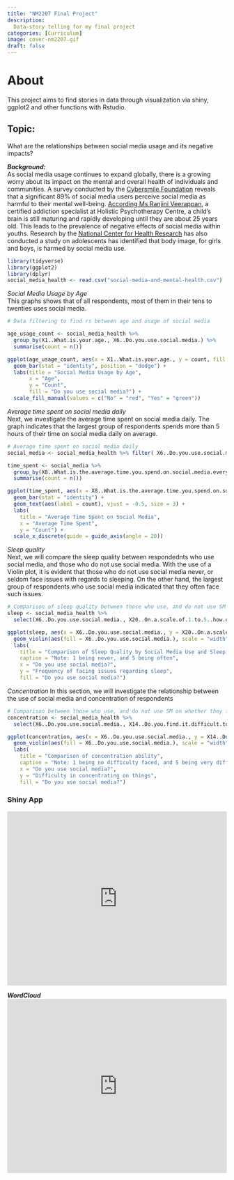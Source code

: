 ```yaml
---
title: "NM2207 Final Project"
description: 
  Data-story telling for my final project
categories: [Curriculum]
image: cover-nm2207.gif
draft: false
---
```


# About

This project aims to find stories in data through visualization via shiny, ggplot2 and other functions with Rstudio.

## Topic:

What are the relationships between social media usage and its negative impacts?

***Background:***\
As social media usage continues to expand globally, there is a growing worry about its impact on the mental and overall health of individuals and communities. A survey conducted by the [Cybersmile Foundation](https://www.marketingtechnews.net/news/2022/jun/22/89-of-people-feel-social-media-negatively-affects-their-mental-health/) reveals that a significant 89% of social media users perceive social media as harmful to their mental well-being. [According Ms Ranjini Veerappan](https://www.channelnewsasia.com/singapore/big-read-teenagers-social-media-addiction-cost-mental-health-3647121), a certified addiction specialist at Holistic Psychotherapy Centre, a child's brain is still maturing and rapidly developing until they are about 25 years old. This leads to the prevalence of negative effects of social media within youths. Research by the [National Center for Health Research](https://www.center4research.org/social-media-affects-mental-health/) has also conducted a study on adolescents has identified that body image, for girls and boys, is harmed by social media use.

```r
library(tidyverse)
library(ggplot2)
library(dplyr)
social_media_health <- read.csv("social-media-and-mental-health.csv")

```

*Social Media Usage by Age*\
This graphs shows that of all respondents, most of them in their tens to twenties uses social media.

```r
# Data filtering to find rs between age and usage of social media

age_usage_count <- social_media_health %>%
  group_by(X1..What.is.your.age., X6..Do.you.use.social.media.) %>%
  summarise(count = n())

ggplot(age_usage_count, aes(x = X1..What.is.your.age., y = count, fill = factor(X6..Do.you.use.social.media.))) +
  geom_bar(stat = "identity", position = "dodge") +
  labs(title = "Social Media Usage by Age",
       x = "Age",
       y = "Count",
       fill = "Do you use social media?") +
  scale_fill_manual(values = c("No" = "red", "Yes" = "green")) 

```

*Average time spent on social media daily*\
Next, we investigate the average time spent on social media daily. The graph indicates that the largest group of respondents spends more than 5 hours of their time on social media daily on average.

```r
# Average time spent on social media daily
social_media <- social_media_health %>% filter( X6..Do.you.use.social.media. == "Yes")

time_spent <- social_media %>% 
  group_by(X8..What.is.the.average.time.you.spend.on.social.media.every.day.) %>%
  summarise(count = n())

ggplot(time_spent, aes(x = X8..What.is.the.average.time.you.spend.on.social.media.every.day., y = count)) +
  geom_bar(stat = "identity") +
  geom_text(aes(label = count), vjust = -0.5, size = 3) +
  labs(
    title = "Average Time Spent on Social Media",
    x = "Average Time Spent",
    y = "Count") + 
  scale_x_discrete(guide = guide_axis(angle = 20))

```

*Sleep quality*\
Next, we will compare the sleep quality between respondednts who use social media, and those who do not use social media. With the use of a Violin plot, it is evident that those who do not use social media never, or seldom face issues with regards to sleeping. On the other hand, the largest group of respondents who use social media indicated that they often face such issues.

```r
# Comparison of sleep quality between those who use, and do not use SM 
sleep <- social_media_health %>% 
  select(X6..Do.you.use.social.media., X20..On.a.scale.of.1.to.5..how.often.do.you.face.issues.regarding.sleep.)

ggplot(sleep, aes(x = X6..Do.you.use.social.media., y = X20..On.a.scale.of.1.to.5..how.often.do.you.face.issues.regarding.sleep.)) +
  geom_violin(aes(fill = X6..Do.you.use.social.media.), scale = "width") +
  labs(
    title = "Comparison of Sleep Quality by Social Media Use and Sleep Issues",
    caption = "Note: 1 being never, and 5 being often",
    x = "Do you use social media?",
    y = "Frequency of facing issues regarding sleep",
    fill = "Do you use social media?")

```

*Concentration*
In this section, we will investigate the relationship between the use of social media and concentration of respondents
```r
# Comparison between those who use, and do not use SM on whether they find it difficult to concentrate on things 
concentration <- social_media_health %>% 
  select(X6..Do.you.use.social.media., X14..Do.you.find.it.difficult.to.concentrate.on.things.)

ggplot(concentration, aes(x = X6..Do.you.use.social.media., y = X14..Do.you.find.it.difficult.to.concentrate.on.things.)) +
  geom_violin(aes(fill = X6..Do.you.use.social.media.), scale = "width") +
  labs(
    title = "Comparison of concentration ability",
    caption = "Note: 1 being no difficulty faced, and 5 being very difficult",
    x = "Do you use social media?",
    y = "Difficulty in concentrating on things",
    fill = "Do you use social media?")

```

### Shiny App

<iframe height="400" width="100%" frameborder="no" src="https://liyinnng.shinyapps.io/NM2207-Final-Project-App/">

</iframe>

***WordCloud*** <iframe height="400" width="100%" frameborder="no" src="https://liyinnng.shinyapps.io/wordcloud-app/"> </iframe>